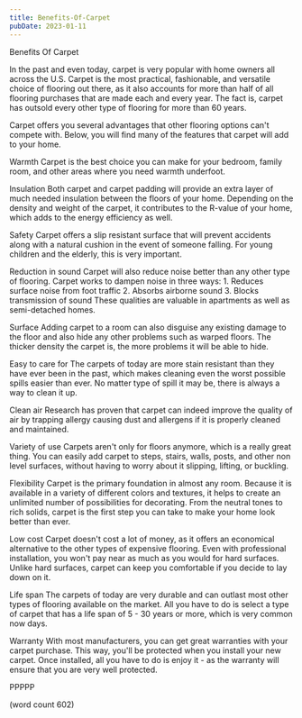 ```yaml
---
title: Benefits-Of-Carpet
pubDate: 2023-01-11
---
```


Benefits Of Carpet

In the past and even today, carpet is very popular 
with home owners all across the U.S.  Carpet is
the most practical, fashionable, and versatile 
choice of flooring out there, as it also accounts
for more than half of all flooring purchases that
are made each and every year.  The fact is, carpet
has outsold every other type of flooring for more 
than 60 years.

Carpet offers you several advantages that other
flooring options can't compete with.  Below, you
will find many of the features that carpet will
add to your home.

Warmth
Carpet is the best choice you can make for your
bedroom, family room, and other areas where you 
need warmth underfoot.  

Insulation
Both carpet and carpet padding will provide an
extra layer of much needed insulation between the 
floors of your home.  Depending on the density and
weight of the carpet, it contributes to the R-value
of your home, which adds to the energy efficiency
as well.

Safety
Carpet offers a slip resistant surface that will
prevent accidents along with a natural cushion
in the event of someone falling.  For young
children and the elderly, this is very important.

Reduction in sound
Carpet will also reduce noise better than any
other type of flooring.  Carpet works to dampen
noise in three ways:
	1.  Reduces surface noise from foot traffic
	2.  Absorbs airborne sound
	3.  Blocks transmission of sound 
These qualities are valuable in apartments as well
as semi-detached homes.

Surface
Adding carpet to a room can also disguise any
existing damage to the floor and also hide any
other problems such as warped floors.  The thicker
density the carpet is, the more problems it will
be able to hide.

Easy to care for
The carpets of today are more stain resistant
than they have ever been in the past, which makes
cleaning even the worst possible spills easier
than ever.  No matter type of spill it may be,
there is always a way to clean it up.  

Clean air
Research has proven that carpet can indeed improve
the quality of air by trapping allergy causing
dust and allergens if it is properly cleaned and
maintained.  

Variety of use
Carpets aren't only for floors anymore, which is
a really great thing.  You can easily add carpet
to steps, stairs, walls, posts, and other non
level surfaces, without having to worry about it
slipping, lifting, or buckling.

Flexibility
Carpet is the primary foundation in almost any
room.  Because it is available in a variety of
different colors and textures, it helps to 
create an unlimited number of possibilities for
decorating.  From the neutral tones to rich
solids, carpet is the first step you can take
to make your home look better than ever.

Low cost
Carpet doesn't cost a lot of money, as it offers
an economical alternative to the other types of
expensive flooring.  Even with professional
installation, you won't pay near as much as you
would for hard surfaces.  Unlike hard surfaces,
carpet can keep you comfortable if you decide
to lay down on it.

Life span
The carpets of today are very durable and can
outlast most other types of flooring available on
the market.  All you have to do is select a
type of carpet that has a life span of 5 - 30
years or more, which is very common now days.

Warranty
With most manufacturers, you can get great 
warranties with your carpet purchase.  This way,
you'll be protected when you install your new
carpet.  Once installed, all you have to do is
enjoy it - as the warranty will ensure that you
are very well protected.

PPPPP

(word count 602)